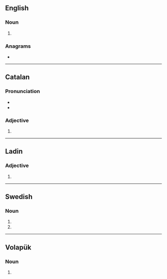 {{also|fäts}}
==English==

===Noun===
{{head|en|noun form}}

# {{plural of|en|fat}}

===Anagrams===
* {{anagrams|en|a=afst|AT&SF|ATFs|ATSF|FAST|FTAs|Fast|SAFT|TAFs|afts|fast|tafs}}

----

==Catalan==

===Pronunciation===
* {{ca-IPA}}
* {{rhymes|ca|ats}}

===Adjective===
{{head|ca|adjective form}}

# {{masculine plural of|ca|fat}}

----

==Ladin==

===Adjective===
{{head|lld|adjective form}}

# {{plural of|lld|fat}}

----

==Swedish==

===Noun===
{{head|sv|noun form}}

# {{sv-noun-form-indef-gen|fat}}
# {{sv-noun-form-indef-gen-pl|fat}}

----

==Volapük==

===Noun===
{{head|vo|noun form}}

# {{inflection of|vo|fat||nom|p}}